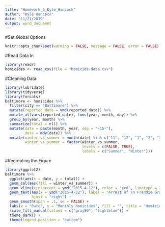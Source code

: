```yaml
---
title: "Homework_5_Kyle_Hancock"
author: "Kyle Hancock"
date: "11/21/2019"
output: word_document
---
```


#Set Global Options
```r
knitr::opts_chunk$set(warning = FALSE, message = FALSE, error = FALSE)
```

#Read Data In
``` r
library(readr)
homicides <- read_csv(file = "homicide-data.csv")
```

#Cleaning Data
```r
library(lubridate)
library(tidyverse)
library(forcats)
baltimore <- homicides %>% 
  filter(city == "Baltimore") %>% 
  mutate(reported_date = ymd(reported_date)) %>% 
  mutate_at(vars(reported_date), funs(year, month, day)) %>% 
  group_by(year, month) %>% 
  summarize(total = n()) %>% 
  mutate(date = paste(month, year, sep = "-15-"),
         date = mdy(date)) %>% 
  mutate(winter_vs_summer = month(date) %in% c("11", "12", "1", "2", "3", "4"), 
         winter_vs_summer = factor(winter_vs_summer,
                                   levels = c(FALSE, TRUE),
                                   labels = c("Summer", "Winter")))
```

#Recreating the Figure
```r
library(ggplot2)
baltimore %>% 
  ggplot(aes(x = date, y = total)) +
  geom_col(aes(fill = winter_vs_summer)) +
  geom_vline(xintercept = ymd("2015-4-12"), color = "red", linetype = 2, size = 1.2) +
  geom_text(aes(x = ymd("2015-4-12"), label = "Arrest of \n Freddie Gray", y = 40), color = "gray80",
            hjust = "right") +
  geom_smooth(span = .1, se = FALSE) +
  labs(x = "Date", y = "Monthly homicides", fill = "", title = "Homicides in Baltimore, MD") +
  scale_fill_manual(values = c("gray80", "lightblue")) +
  theme_dark() +
  theme(legend.position = "bottom") 
```